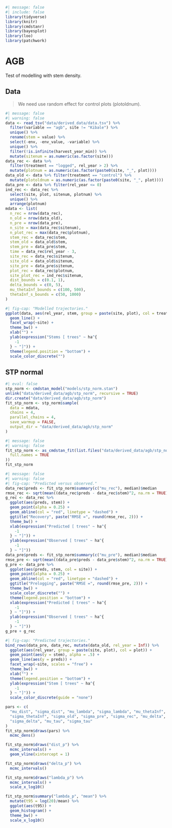 ```r
#| message: false
#| include: false
library(tidyverse)
library(knitr)
library(cmdstanr)
library(bayesplot)
library(loo)
library(patchwork)
```

# AGB {.unnumbered}

Test of modelling with stem density.

## Data

> We need use random effect for control plots (plotoldnum).

```r
#| message: false
#| warning: false
data <- read_tsv("data/derived_data/data.tsv") %>%
  filter(variable == "agb", site != "Kibale") %>%
  unique() %>%
  rename(stem = value) %>%
  select(-env, -env_value, -variable) %>%
  unique() %>%
  filter(!is.infinite(harvest_year_min)) %>%
  mutate(sitenum = as.numeric(as.factor(site)))
data_rec <- data %>%
  filter(treatment == "logged", rel_year > 2) %>%
  mutate(plotnum = as.numeric(as.factor(paste0(site, "_", plot))))
data_old <- data %>% filter(treatment == "control") %>%
  mutate(plotoldnum = as.numeric(as.factor(paste0(site, "_", plot))))
data_pre <- data %>% filter(rel_year <= 0)
ind_rec <- data_rec %>%
  select(site, plot, sitenum, plotnum) %>%
  unique() %>%
  arrange(plotnum)
mdata <- list(
  n_rec = nrow(data_rec),
  n_old = nrow(data_old),
  n_pre = nrow(data_pre),
  n_site = max(data_rec$sitenum),
  n_plot_rec = max(data_rec$plotnum),
  stem_rec = data_rec$stem,
  stem_old = data_old$stem,
  stem_pre = data_pre$stem,
  time = data_rec$rel_year - 3,
  site_rec = data_rec$sitenum,
  site_old = data_old$sitenum,
  site_pre = data_pre$sitenum,
  plot_rec = data_rec$plotnum,
  site_plot_rec = ind_rec$sitenum,
  dist_bounds = c(0.1, 1),
  delta_bounds = c(0, 5),
  mu_thetaInf_bounds = c(100, 500),
  thetaInf_s_bounds = c(50, 1000)
)
```

```r
#| fig-cap: "Modelled trajectories."
ggplot(data, aes(rel_year, stem, group = paste(site, plot), col = treatment)) +
  geom_line() +
  facet_wrap(~site) +
  theme_bw() +
  xlab("") +
  ylab(expression("Stems [ trees" ~ ha^{
    -1
  } ~ "]")) +
  theme(legend.position = "bottom") +
  scale_color_discrete("")
```

## STP normal

```r
#| eval: false
stp_norm <- cmdstan_model("models/stp_norm.stan")
unlink("data/derived_data/agb/stp_norm", recursive = TRUE)
dir.create("data/derived_data/agb/stp_norm")
fit_stp_norm <- stp_norm$sample(
  data = mdata,
  chains = 4,
  parallel_chains = 4,
  save_warmup = FALSE,
  output_dir = "data/derived_data/agb/stp_norm"
)
```

```r
#| message: false
#| warning: false
fit_stp_norm <- as_cmdstan_fit(list.files("data/derived_data/agb/stp_norm",
  full.names = TRUE
))
fit_stp_norm
```

```r
#| message: false
#| warning: false
#| fig-cap: "Predicted versus observed."
data_rec$preds <- fit_stp_norm$summary(c("mu_rec"), median)$median
rmse_rec <- sqrt(mean((data_rec$preds - data_rec$stem)^2, na.rm = TRUE))
g_rec <- data_rec %>%
  ggplot(aes(preds, stem)) +
  geom_point(alpha = 0.25) +
  geom_abline(col = "red", linetype = "dashed") +
  ggtitle("Recovery", paste("RMSE =", round(rmse_rec, 2))) +
  theme_bw() +
  xlab(expression("Predicted [ trees" ~ ha^{
    -1
  } ~ "]")) +
  ylab(expression("Observed [ trees" ~ ha^{
    -1
  } ~ "]"))
data_pre$preds <- fit_stp_norm$summary(c("mu_pre"), median)$median
rmse_pre <- sqrt(mean((data_pre$preds - data_pre$stem)^2, na.rm = TRUE))
g_pre <- data_pre %>%
  ggplot(aes(preds, stem, col = site)) +
  geom_point(alpha = 0.25) +
  geom_abline(col = "red", linetype = "dashed") +
  ggtitle("Prelogging", paste("RMSE =", round(rmse_pre, 2))) +
  theme_bw() +
  scale_color_discrete("") +
  theme(legend.position = "bottom") +
  xlab(expression("Predicted [ trees" ~ ha^{
    -1
  } ~ "]")) +
  ylab(expression("Observed [ trees" ~ ha^{
    -1
  } ~ "]"))
g_pre + g_rec
```

```r
#| fig-cap: "Predicted trajectories."
bind_rows(data_pre, data_rec, mutate(data_old, rel_year = Inf)) %>%
  ggplot(aes(rel_year, group = paste(site, plot), col = plot)) +
  geom_point(aes(y = stem), alpha = .5) +
  geom_line(aes(y = preds)) +
  facet_wrap(~site, scales = "free") +
  theme_bw() +
  xlab("") +
  theme(legend.position = "bottom") +
  ylab(expression("Stem [ trees" ~ ha^{
    -1
  } ~ "]")) +
  scale_color_discrete(guide = "none")
```

```r
pars <- c(
  "mu_dist", "sigma_dist", "mu_lambda", "sigma_lambda", "mu_thetaInf",
  "sigma_thetaInf", "sigma_old", "sigma_pre", "sigma_rec", "mu_delta",
  "sigma_delta", "mu_tau", "sigma_tau"
)
fit_stp_norm$draws(pars) %>%
  mcmc_dens()
```

```r
fit_stp_norm$draws("dist_p") %>% 
  mcmc_intervals() +
  geom_vline(xintercept = 1)
```

```r
fit_stp_norm$draws("delta_p") %>% 
  mcmc_intervals()
```

```r
fit_stp_norm$draws("lambda_p") %>% 
  mcmc_intervals() +
  scale_x_log10()
```

```r
fit_stp_norm$summary("lambda_p", "mean") %>% 
  mutate(t95 = log(20)/mean) %>% 
  ggplot(aes(t95)) +
  geom_histogram() +
  theme_bw() +
  scale_x_log10()
```
